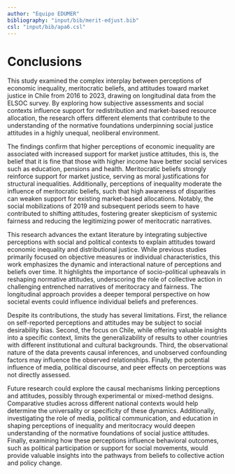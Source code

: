 ```yaml
---
author: "Equipo EDUMER"
bibliography: "input/bib/merit-edjust.bib"
csl: "input/bib/apa6.csl"
---
```


# Conclusions

This study examined the complex interplay between perceptions of economic inequality, meritocratic beliefs, and attitudes toward market justice in Chile from 2016 to 2023, drawing on longitudinal data from the ELSOC survey. By exploring how subjective assessments and social contexts influence support for redistribution and market-based resource allocation, the research offers different elements that contribute to the understanding of the normative foundations underpinning social justice attitudes in a highly unequal, neoliberal environment.

The findings confirm that higher perceptions of economic inequality are associated with increased support for market justice attitudes, this is, the belief that it is fine that those with higher income have better social services such as education, pensions and health. Meritocratic beliefs strongly reinforce support for market justice, serving as moral justifications for structural inequalities. Additionally, perceptions of inequality moderate the influence of meritocratic beliefs, such that high awareness of disparities can weaken support for existing market-based allocations. Notably, the social mobilizations of 2019 and subsequent periods seem to have contributed to shifting attitudes, fostering greater skepticism of systemic fairness and reducing the legitimizing power of meritocratic narratives.

This research advances the extant literature by integrating subjective perceptions with social and political contexts to explain attitudes toward economic inequality and distributional justice. While previous studies primarily focused on objective measures or individual characteristics, this work emphasizes the dynamic and interactional nature of perceptions and beliefs over time. It highlights the importance of socio-political upheavals in reshaping normative attitudes, underscoring the role of collective action in challenging entrenched narratives of meritocracy and fairness. The longitudinal approach provides a deeper temporal perspective on how societal events could influence individual beliefs and preferences.

Despite its contributions, the study has several limitations. First, the reliance on self-reported perceptions and attitudes may be subject to social desirability bias. Second, the focus on Chile, while offering valuable insights into a specific context, limits the generalizability of results to other countries with different institutional and cultural backgrounds. Third, the observational nature of the data prevents causal inferences, and unobserved confounding factors may influence the observed relationships. Finally, the potential influence of media, political discourse, and peer effects on perceptions was not directly assessed.

Future research could explore the causal mechanisms linking perceptions and attitudes, possibly through experimental or mixed-method designs. Comparative studies across different national contexts would help determine the universality or specificity of these dynamics. Additionally, investigating the role of media, political communication, and education in shaping perceptions of inequality and meritocracy would deepen understanding of the normative foundations of social justice attitudes. Finally, examining how these perceptions influence behavioral outcomes, such as political participation or support for social movements, would provide valuable insights into the pathways from beliefs to collective action and policy change.



